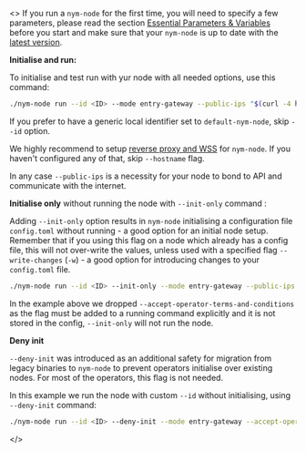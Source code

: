 <>
If you run a `nym-node` for the first time, you will need to specify a few parameters, please read the section [Essential Parameters & Variables](#essential-paramteters--varibles) before you start and make sure that your `nym-node` is up to date with the [latest version](https://github.com/nymtech/nym/releases/).

**Initialise and run:**

To initialise and test run with yur node with all needed options, use this command:
```sh
./nym-node run --id <ID> --mode entry-gateway --public-ips "$(curl -4 https://ifconfig.me)" --hostname "<HOSTNAME>" --http-bind-address 0.0.0.0:8080 --mixnet-bind-address 0.0.0.0:1789 --location <LOCATION> --accept-operator-terms-and-conditions --wireguard-enabled true
```
If you prefer to have a generic local identifier set to `default-nym-node`, skip `--id` option.

We highly recommend to setup [reverse proxy and WSS](proxy-configuration.md) for `nym-node`. If you haven't configured any of that, skip `--hostname` flag.

In any case `--public-ips` is a necessity for your node to bond to API and communicate with the internet.

**Initialise only** without running the node with `--init-only` command :

Adding `--init-only` option results in `nym-node` initialising a configuration file `config.toml` without running - a good option for an initial node setup. Remember that if you using this flag on a node which already has a config file, this will not over-write the values, unless used with a specified flag `--write-changes` (`-w`) - a good option for introducing changes to your `config.toml` file.

```sh
./nym-node run --id <ID> --init-only --mode entry-gateway --public-ips "$(curl -4 https://ifconfig.me)" --hostname "<HOSTNAME>" --http-bind-address 0.0.0.0:8080 --mixnet-bind-address 0.0.0.0:1789 --location <LOCATION> --wireguard-enabled true
```

In the example above we dropped `--accept-operator-terms-and-conditions` as the flag must be added to a running command explicitly and it is not stored in the config, `--init-only` will not run the node.

**Deny init**

`--deny-init` was introduced as an additional safety for migration from legacy binaries to `nym-node` to prevent operators initialise over existing nodes. For most of the operators, this flag is not needed.

In this example we run the node with custom `--id` without initialising, using `--deny-init` command:
```sh
./nym-node run --id <ID> --deny-init --mode entry-gateway --accept-operator-terms-and-conditions
```
</>
